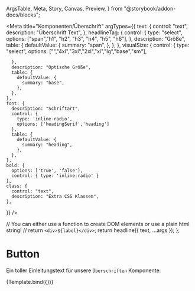   ArgsTable,
  Meta,
  Story,
  Canvas,
  Preview,
} from "@storybook/addon-docs/blocks";


<Meta
  title="Komponenten/Überschrift"
  argTypes={{
    text: {
      control: "text",
      description: "Überschrift Text",
    },
    headlineTag: {
      control: {
        type: "select",
        options: ["span","h1", "h2", "h3", "h4", "h5", "h6"],
      },
      description: "Größe",
      table: {
        defaultValue: {
          summary: "span",
        },
      },
    },
    visualSize: {
      control: {
        type: "select",
        options: ["","4xl","3xl","2xl","xl","lg","base","sm"],
       
      },
      description: "Optische Größe",
      table: {
        defaultValue: {
          summary: "base",
        },
      },
    },
    font: {
      description: "Schriftart",
      control: {
        type: 'inline-radio',
        options: ['headingSerif','heading']
      },
      table: {
        defaultValue: {
          summary: "heading",
        },
      },
    },
    bold: {
      options: ['true', 'false'],
      control: { type: 'inline-radio' }
    },
    class: {
      control: "text",
      description: "Extra CSS Klassen",
    },
  }}
/>

  // You can either use a function to create DOM elements or use a plain html string!
  // return `<div>${label}</div>`;
  return headline({ text, ...args }); 
};

# Button

Ein toller Einleitungstext für unsere `Überschriften` Komponente:

<Preview withToolbar>
  <Story
    name="h1"
    args={{
      headlineTag: "h1",
      visualSize: "base",
      font:"heading",
      text: "Das ist eine wirklich sehr lange Headline die kein Ende zu finden scheint",
      bold: "false",
    }}
  >
    {Template.bind({})}
  </Story>
</Preview>

<ArgsTable story="h1" />

